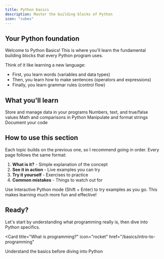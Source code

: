 ```yaml
---
title: Python basics
description: Master the building blocks of Python
icon: "cubes"
---
```


## Your Python foundation

Welcome to Python Basics! This is where you'll learn the fundamental building blocks that every Python program uses.

Think of it like learning a new language:
- First, you learn words (variables and data types)
- Then, you learn how to make sentences (operators and expressions)
- Finally, you learn grammar rules (control flow)

## What you'll learn

<CardGroup cols={2}>
  <Card title="Variables" icon="box" href="/basics/variables">
    Store and manage data in your programs
  </Card>
  <Card title="Data types" icon="shapes" href="/data-types">
    Numbers, text, and true/false values
  </Card>
  <Card title="Operators" icon="calculator" href="/basics/operators">
    Math and comparisons in Python
  </Card>
  <Card title="Working with text" icon="font" href="/basics/string-manipulation">
    Manipulate and format strings
  </Card>
  <Card title="Comments" icon="comment" href="/basics/comments">
    Document your code
  </Card>
</CardGroup>

## How to use this section

Each topic builds on the previous one, so I recommend going in order. Every page follows the same format:

1. **What is it?** - Simple explanation of the concept
2. **See it in action** - Live examples you can try
3. **Try it yourself** - Exercises to practice
4. **Common mistakes** - Things to watch out for

<Tip>
  Use Interactive Python mode (Shift + Enter) to try examples as you go. This makes learning much more fun and effective!
</Tip>

## Ready?

Let's start by understanding what programming really is, then dive into Python specifics.

<Card
  title="What is programming?"
  icon="rocket"
  href="/basics/intro-to-programming"
>
  Understand the basics before diving into Python
</Card>